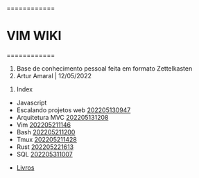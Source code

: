 
============
= VIM WIKI =
============
	
# Base de conhecimento pessoal feita em formato Zettelkasten
# Artur Amaral | 12/05/2022

# Index

* Javascript
* Escalando projetos web [[202205130947]]
* Arquitetura MVC [[202205131208]]
* Vim [[202205211146]]
* Bash [[202205211200]]
* Tmux [[202205211428]]
* Rust [[202205221613]]
* SQL [[202205311007]] 
  
  
* [[Livros]] 
